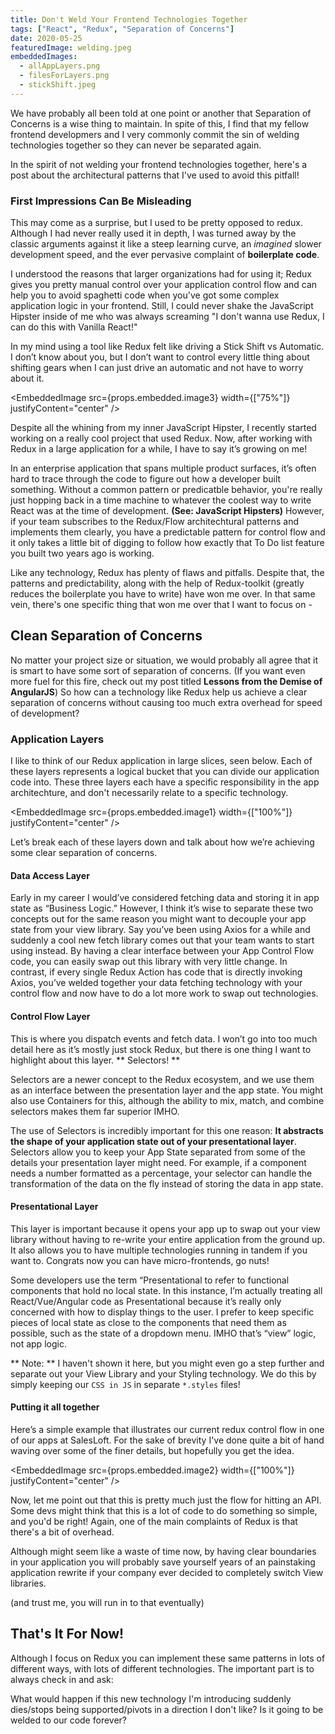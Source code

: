 ```yaml
---
title: Don't Weld Your Frontend Technologies Together
tags: ["React", "Redux", "Separation of Concerns"]
date: 2020-05-25
featuredImage: welding.jpeg
embeddedImages:
  - allAppLayers.png
  - filesForLayers.png
  - stickShift.jpeg
---
```


We have probably all been told at one point or another that Separation of Concerns is a wise thing to maintain. In spite of this, I find that my fellow frontend developmers and I very commonly commit the sin of welding technologies together so they can never be separated again.

In the spirit of not welding your frontend technologies together, here's a post about the architectural patterns that I've used to avoid this pitfall!

### First Impressions Can Be Misleading

This may come as a surprise, but I used to be pretty opposed to redux. Although I had never really used it in depth, I was turned away by the classic arguments against it like a steep learning curve, an _imagined_ slower development speed, and the ever pervasive complaint of **boilerplate code**.

I understood the reasons that larger organizations had for using it; Redux gives you pretty manual control over your application control flow and can help you to avoid spaghetti code when you've got some complex application logic in your frontend. Still, I could never shake the JavaScript Hipster inside of me who was always screaming "I don't wanna use Redux, I can do this with Vanilla React!"

In my mind using a tool like Redux felt like driving a Stick Shift vs Automatic. I don’t know about you, but I don’t want to control every little thing about shifting gears when I can just drive an automatic and not have to worry about it.

<EmbeddedImage
  src={props.embedded.image3}
  width={["75%"]}
  justifyContent="center"
/>

Despite all the whining from my inner JavaScript Hipster, I recently started working on a really cool project that used Redux. Now, after working with Redux in a large application for a while, I have to say it’s growing on me!

In an enterprise application that spans multiple product surfaces, it’s often hard to trace through the code to figure out how a developer built something. Without a common pattern or predicatble behavior, you're really just hopping back in a time machine to whatever the coolest way to write React was at the time of development. **(See: JavaScript Hipsters)** However, if your team subscribes to the Redux/Flow architechtural patterns and implements them clearly, you have a predictable pattern for control flow and it only takes a little bit of digging to follow how exactly that To Do list feature you built two years ago is working.

Like any technology, Redux has plenty of flaws and pitfalls. Despite that, the patterns and predictability, along with the help of Redux-toolkit (greatly reduces the boilerplate you have to write) have won me over. In that same vein, there's one specific thing that won me over that I want to focus on -

## Clean Separation of Concerns

No matter your project size or situation, we would probably all agree that it is smart to have some sort of separation of concerns. (If you want even more fuel for this fire, check out my post titled **Lessons from the Demise of AngularJS**) So how can a technology like Redux help us achieve a clear separation of concerns without causing too much extra overhead for speed of development?

### Application Layers

I like to think of our Redux application in large slices, seen below. Each of these layers represents a logical bucket that you can divide our application code into. These three layers each have a specific responsibility in the app architechture, and don't necessarily relate to a specific technology.

<EmbeddedImage
  src={props.embedded.image1}
  width={["100%"]}
  justifyContent="center"
/>

Let’s break each of these layers down and talk about how we’re achieving some clear separation of concerns.

#### Data Access Layer

Early in my career I would’ve considered fetching data and storing it in app state as “Business Logic.” However, I think it’s wise to separate these two concepts out for the same reason you might want to decouple your app state from your view library. Say you’ve been using Axios for a while and suddenly a cool new fetch library comes out that your team wants to start using instead.
By having a clear interface between your App Control Flow code, you can easily swap out this library with very little change. In contrast, if every single Redux Action has code that is directly invoking Axios, you’ve welded together your data fetching technology with your control flow and now have to do a lot more work to swap out technologies.

#### Control Flow Layer

This is where you dispatch events and fetch data. I won’t go into too much detail here as it’s mostly just stock Redux, but there is one thing I want to highlight about this layer. ** Selectors! **

Selectors are a newer concept to the Redux ecosystem, and we use them as an interface between the presentation layer and the app state. You might also use Containers for this, although the ability to mix, match, and combine selectors makes them far superior IMHO.

The use of Selectors is incredibly important for this one reason: **It abstracts the shape of your application state out of your presentational layer**. Selectors allow you to keep your App State separated from some of the details your presentation layer might need. For example, if a component needs a number formatted as a percentage, your selector can handle the transformation of the data on the fly instead of storing the data in app state.

#### Presentational Layer

This layer is important because it opens your app up to swap out your view library without having to re-write your entire application from the ground up. It also allows you to have multiple technologies running in tandem if you want to. Congrats now you can have micro-frontends, go nuts!

Some developers use the term “Presentational to refer to functional components that hold no local state. In this instance, I’m actually treating all React/Vue/Angular code as Presentational because it’s really only concerned with how to display things to the user. I prefer to keep specific pieces of local state as close to the components that need them as possible, such as the state of a dropdown menu. IMHO that’s “view” logic, not app logic.

** Note: ** I haven't shown it here, but you might even go a step further and separate out your View Library and your Styling technology. We do this by simply keeping our `CSS in JS` in separate `*.styles` files!

#### Putting it all together

Here’s a simple example that illustrates our current redux control flow in one of our apps at SalesLoft. For the sake of brevity I've done quite a bit of hand waving over some of the finer details, but hopefully you get the idea.

<EmbeddedImage
  src={props.embedded.image2}
  width={["100%"]}
  justifyContent="center"
/>

Now, let me point out that this is pretty much just the flow for hitting an API. Some devs might think that this is a lot of code to do something so simple, and you'd be right! Again, one of the main complaints of Redux is that there's a bit of overhead.

Although might seem like a waste of time now, by having clear boundaries in your application you will probably save yourself years of an painstaking application rewrite if your company ever decided to completely switch View libraries.

(and trust me, you will run in to that eventually)

## That's It For Now!

Although I focus on Redux you can implement these same patterns in lots of different ways, with lots of different technologies. The important part is to always check in and ask:

What would happen if this new technology I'm introducing suddenly dies/stops being supported/pivots in a direction I don't like? Is it going to be welded to our code forever?
